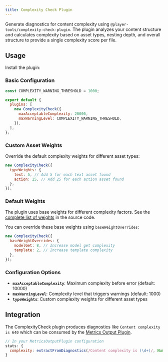 ```yaml
---
title: Complexity Check Plugin
---
```



Generate diagnostics for content complexity using `@player-tools/complexity-check-plugin`. The plugin analyzes your content structure and calculates complexity based on asset types, nesting depth, and overall structure to provide a single complexity score per file.

## Usage

Install the plugin:

<PackageManagers pkg="@player-tools/complexity-check-plugin" />

### Basic Configuration

```js
const COMPLEXITY_WARNING_THRESHOLD = 1000;

export default {
  plugins: [
    new ComplexityCheck({
      maxAcceptableComplexity: 20000,
      maxWarningLevel: COMPLEXITY_WARNING_THRESHOLD,
    }),
  ],
};
```

### Custom Asset Weights

Override the default complexity weights for different asset types:

```js
new ComplexityCheck({
  typeWeights: {
    text: 5, // Add 5 for each text asset found
    action: 25, // Add 25 for each action asset found
  },
});
```

### Default Weights

The plugin uses base weights for different complexity factors. See the [complete list of weights](https://github.com/player-ui/tools/blob/main/language/complexity-check-plugin/src/complexity-check.ts#L18) in the source code.

You can override these base weights using `baseWeightOverrides`:

```js
new ComplexityCheck({
  baseWeightOverrides: {
    modelGet: 8, // Increase model get complexity
    template: 2, // Increase template complexity
  },
});
```

### Configuration Options

- **`maxAcceptableComplexity`**: Maximum complexity before error (default: 10000)
- **`maxWarningLevel`**: Complexity level that triggers warnings (default: 1000)
- **`typeWeights`**: Custom complexity weights for different asset types

## Integration

The ComplexityCheck plugin produces diagnostics like `Content complexity is 640` which can be consumed by the [Metrics Output Plugin](/plugins/language/metrics-output).

```js
// In your MetricsOutputPlugin configuration
stats: {
  complexity: extractFromDiagnostics(/Content complexity is (\d+)/, Number),
}
```
